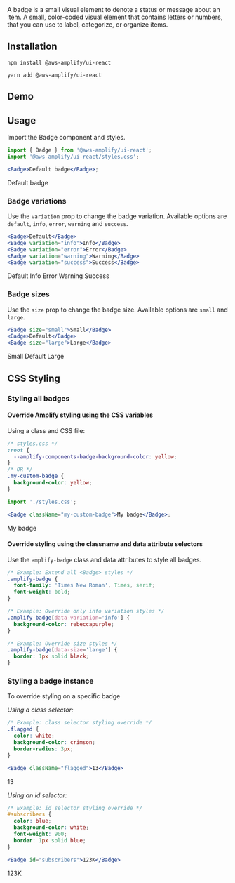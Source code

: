 

<Example>
  A badge is a small visual element to denote a status or message about an item.
  A small, color-coded visual element that contains letters or numbers, that you
  can use to label, categorize, or organize items.
</Example>

## Installation

<BlockSwitcher>
<Block name="npm">

```shell
npm install @aws-amplify/ui-react
```

</Block>
<Block name="yarn">

```shell
yarn add @aws-amplify/ui-react
```

</Block>
</BlockSwitcher>

## Demo

<BadgeDemo />

## Usage

Import the Badge component and styles.

```jsx
import { Badge } from '@aws-amplify/ui-react';
import '@aws-amplify/ui-react/styles.css';

<Badge>Default badge</Badge>;
```

<Example>
  <Badge>Default badge</Badge>
</Example>

### Badge variations

Use the `variation` prop to change the badge variation. Available options are `default`, `info`, `error`, `warning` and `success`.

```jsx
<Badge>Default</Badge>
<Badge variation="info">Info</Badge>
<Badge variation="error">Error</Badge>
<Badge variation="warning">Warning</Badge>
<Badge variation="success">Success</Badge>
```

<Example>
  <Badge>Default</Badge>
  <Badge variation="info">Info</Badge>
  <Badge variation="error">Error</Badge>
  <Badge variation="warning">Warning</Badge>
  <Badge variation="success">Success</Badge>
</Example>

### Badge sizes

Use the `size` prop to change the badge size. Available options are `small` and `large`.

```jsx
<Badge size="small">Small</Badge>
<Badge>Default</Badge>
<Badge size="large">Large</Badge>
```

<Example>
  <Badge size="small">Small</Badge>
  <Badge>Default</Badge>
  <Badge size="large">Large</Badge>
</Example>

## CSS Styling

### Styling all badges

#### Override Amplify styling using the CSS variables

Using a class and CSS file:

```css
/* styles.css */
:root {
  --amplify-components-badge-background-color: yellow;
}
/* OR */
.my-custom-badge {
  background-color: yellow;
}
```

```jsx
import './styles.css';

<Badge className="my-custom-badge">My badge</Badge>;
```

<Example>
  <style>{`.my-custom-badge { background-color: yellow; } `}</style>
  <Badge className="my-custom-badge">My badge</Badge>
</Example>

#### Override styling using the classname and data attribute selectors

Use the `amplify-badge` class and data attributes to style all badges.

```css
/* Example: Extend all <Badge> styles */
.amplify-badge {
  font-family: 'Times New Roman', Times, serif;
  font-weight: bold;
}

/* Example: Override only info variation styles */
.amplify-badge[data-variation='info'] {
  background-color: rebeccapurple;
}

/* Example: Override size styles */
.amplify-badge[data-size='large'] {
  border: 1px solid black;
}
```

### Styling a badge instance

To override styling on a specific badge

_Using a class selector:_

```css
/* Example: class selector styling override */
.flagged {
  color: white;
  background-color: crimson;
  border-radius: 3px;
}
```

```jsx
<Badge className="flagged">13</Badge>
```

<Example>
  <style>{`.flagged { color: white; background-color: crimson; border-radius: 3px; }`}</style>
  <Badge className="flagged">13</Badge>
</Example>

_Using an id selector:_

```css
/* Example: id selector styling override */
#subscribers {
  color: blue;
  background-color: white;
  font-weight: 900;
  border: 1px solid blue;
}
```

```jsx
<Badge id="subscribers">123K</Badge>
```

<Example>
  <style>{`#subscribers { color: blue; background-color: white; font-weight: 900; border: 1px solid blue; }`}</style>
  <Badge id="subscribers">123K</Badge>
</Example>
